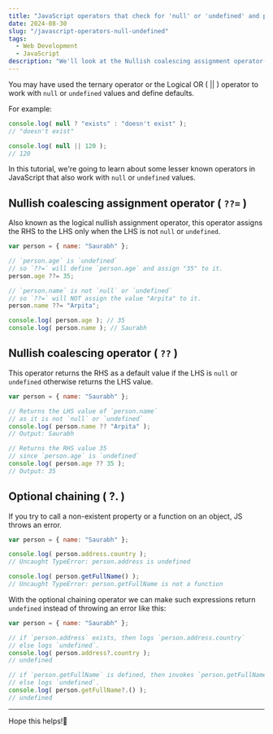 ```yaml
---
title: "JavaScript operators that check for 'null' or 'undefined' and provide defaults"
date: 2024-08-30
slug: "/javascript-operators-null-undefined"
tags:
  - Web Development
  - JavaScript
description: "We'll look at the Nullish coalescing assignment operator(??=), Nullish coalescing operator(??) and Optional Chaining operator(?.)."
---
```


You may have used the ternary operator or the Logical OR ( || ) operator to work with `null` or `undefined` values and define defaults.

For example: 

```js
console.log( null ? "exists" : "doesn't exist" );
// "doesn't exist"

console.log( null || 120 );
// 120
```

In this tutorial, we're going to learn about some lesser known operators in JavaScript that also work with `null` or `undefined` values.

## Nullish coalescing assignment operator ( `??=` )

Also known as the logical nullish assignment operator, this operator assigns the RHS to the LHS only when the LHS is not `null` or `undefined`.

```js
var person = { name: "Saurabh" };

// `person.age` is `undefined` 
// so `??=` will define `person.age` and assign "35" to it.
person.age ??= 35;

// `person.name` is not `null` or `undefined` 
// so `??=` will NOT assign the value "Arpita" to it.
person.name ??= "Arpita";

console.log( person.age ); // 35
console.log( person.name ); // Saurabh
```

## Nullish coalescing operator ( `??` )

This operator returns the RHS as a default value if the LHS is `null` or `undefined` otherwise returns the LHS value.

```js
var person = { name: "Saurabh" };

// Returns the LHS value of `person.name` 
// as it is not `null` or `undefined`
console.log( person.name ?? "Arpita" ); 
// Output: Saurabh

// Returns the RHS value 35 
// since `person.age` is `undefined`
console.log( person.age ?? 35 ); 
// Output: 35
```

## Optional chaining ( ?. )

If you try to call a non-existent property or a function on an object, JS throws an error.

```js
var person = { name: "Saurabh" };

console.log( person.address.country );
// Uncaught TypeError: person.address is undefined

console.log( person.getFullName() );
// Uncaught TypeError: person.getFullName is not a function
```

With the optional chaining operator we can make such expressions return `undefined` instead of throwing an error like this:

```js
var person = { name: "Saurabh" };

// if `person.address` exists, then logs `person.address.country`
// else logs `undefined`.
console.log( person.address?.country );
// undefined

// if `person.getFullName` is defined, then invokes `person.getFullName()`
// else logs `undefined`.
console.log( person.getFullName?.() );
// undefined
```

---

Hope this helps!🙏